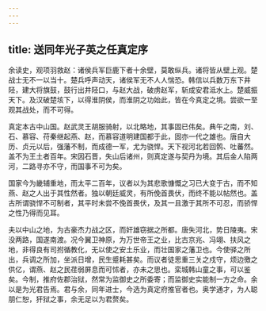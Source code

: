 ```yaml
---
---
---
```

title: 送同年光子英之任真定序
---



余读史，观项羽救赵：诸侯兵军巨鹿下者十余壁，莫敢纵兵。诸将皆从壁上观。楚战士无不一以当十。楚兵呼声动天，诸侯军无不人人惴恐。韩信以兵数万东下井陉，建大将旗鼓，鼓行出井陉口，与赵大战，破虏赵军，斩成安君泜水上。楚威振天下。及汉破楚垓下，以得淮阴侯，而淮阴之功始此，皆在今真定之境。尝欲一至观其战处，而不可得。

真定本古中山国。赵武灵王胡服骑射，以北略地，其事固已伟矣。典午之南，刘、石、慕容、苻秦继起燕、赵，而慕容道明建国都于此，固亦一代之雄也。唐自大历、贞元以后，强藩不制，而成德一军，尤为骁悍。天下视河北若回鹘、吐蕃然。盖不为王土者百年。宋因石晋，失山后诸州，则真定遂与契丹为境。其后金人陷两河，二路寻亦不守，而国事不可为矣。

国家今为畿辅重地，而太平二百年，议者以为其悲歌慷慨之习已大变于古，而不知燕、赵之人出于其性然者。独以朝廷威灵，有所俛首畏伏，而终不能以帖然也。盖古所谓骁悍不可制者，其平时未尝不俛首畏伏，及其一且激于其所不可忍，而骄悍之性乃得而见耳。

夫以中山之地，为古豪杰力战之区，而奸雄窃据之所都。唐失河北，势日陵夷。宋没两路，国遂南渡。况今翼卫神原，为万世帝王之业，比古京兆、冯翊、扶风之地，非得良有司拊循教化，无以使之安土乐业，而壮国家之藩卫也。今使驿之所出，兵调之所加，坐派日增，民生蹙耗甚矣。而议者徒思重三关之戍守，烦边徼之供亿，谓燕、赵之民荏弱屏息而可怵者，亦未之思也。栾城韩山童之事，可以鉴矣。今制，推府佐郡治狱，然常为监御史之所委寄；而监御史实能制一方之命。余以是为光君告焉。君与余，同年进士，今选为真定府推官者也。奥学通才，为人聪朋仁恕，犴狱之事，余无足以为君赘矣。